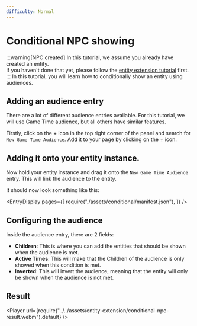 ```yaml
---
difficulty: Normal
---
```



# Conditional NPC showing
:::warning[NPC created]
In this tutorial, we assume you already have created an entity.\
If you haven't done that yet, please follow the [entity extension tutorial](./index.mdx) first.
:::
In this tutorial, you will learn how to conditionally show an entity using audiences.

## Adding an audience entry
There are a lot of different audience entries available. For this tutorial, we will use Game Time audience, but all others have similar features.


Firstly, click on the + icon in the top right corner of the panel and search for `New Game Time Audience`. Add it to your page by clicking on the + icon.

<EntrySearch entryName="game_time_audience"/>

## Adding it onto your entity instance.
Now hold your entity instance and drag it onto the `New Game Time Audience` entry. This will link the audience to the entity.

It should now look something like this:

<EntryDisplay pages={[
    require("./assets/conditional/manifest.json"),
]} />

## Configuring the audience
Inside the audience entry, there are 2 fields:
* **Children**: This is where you can add the entities that should be shown when the audience is met.
* **Active Times**: This will make that the Children of the audience is only showed when this condition is met.
* **Inverted**: This will invert the audience, meaning that the entity will only be shown when the audience is not met.

## Result

<Player url={require("../../assets/entity-extension/conditional-npc-result.webm").default} />
